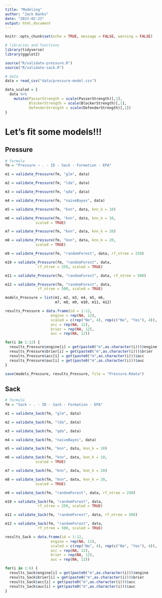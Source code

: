 ```yaml
---
title: "Modeling"
author: "Jack Banks"
date: "2023-02-23"
output: html_document
---
```


```r
knitr::opts_chunk$set(echo = TRUE, message = FALSE, warning = FALSE)
```

```r
# libraries and functions
library(tidyverse)
library(ggplot2)

source("R/validate-pressure.R")
source("R/validate-sack.R")
```

```r
# data
data = read_csv("data/pressure-model.csv")

data_scaled = {
  data %>% 
    mutate(PasserStrength = scale(PasserStrength)[,1],
           BlockerStrength = scale(BlockerStrength)[,1],
           DefenderStrength = scale(DefenderStrength)[,1])
}
```

# Let's fit some models!!!

## Pressure

```r
# formula
fm = "Pressure ~ . - ID - Sack - Formation - EPA"
```

```r
m1 = validate_Pressure(fm, "glm", data)

m2 = validate_Pressure(fm, "lda", data)

m3 = validate_Pressure(fm, "qda", data)

m4 = validate_Pressure(fm, "naiveBayes", data)

m5 = validate_Pressure(fm, "knn", data, knn_k = 10)

m6 = validate_Pressure(fm, "knn", data, knn_k = 10,
              scaled = TRUE)

m7 = validate_Pressure(fm, "knn", data, knn_k = 20)

m8 = validate_Pressure(fm, "knn", data, knn_k = 20,
              scaled = TRUE)

m9 = validate_Pressure(fm, "randomForest", data, rf_ntree = 250)

m10 = validate_Pressure(fm, "randomForest", data,
               rf_ntree = 250, scaled = TRUE)

m11 = validate_Pressure(fm, "randomForest", data, rf_ntree = 500)

m12 = validate_Pressure(fm, "randomForest", data,
               rf_ntree = 500, scaled = TRUE)
```

```r
models_Pressure = list(m1, m2, m3, m4, m5, m6,
                       m7, m8, m9, m10, m11, m12)
```


```r
results_Pressure = data.frame(id = 1:12,
                     engine = rep(NA, 12),
                     scaled = c(rep("No", 4), rep(c("No", "Yes"), 4)),
                     acc = rep(NA, 12),
                     brier = rep(NA, 12),
                     auc = rep(NA, 12))

for(i in 1:12) {
  results_Pressure$engine[i] = get(paste0("m",as.character(i)))$engine
  results_Pressure$brier[i] = get(paste0("m",as.character(i)))$brier
  results_Pressure$acc[i] = get(paste0("m",as.character(i)))$acc
  results_Pressure$auc[i] = get(paste0("m",as.character(i)))$auc
}

save(models_Pressure, results_Pressure, file = "Pressure.Rdata")
```

## Sack

```r
# formula
fm = "Sack ~ . - ID - Sack - Formation - EPA"
```

```r
m1 = validate_Sack(fm, "glm", data)

m2 = validate_Sack(fm, "lda", data)

m3 = validate_Sack(fm, "qda", data)

m4 = validate_Sack(fm, "naiveBayes", data)

m5 = validate_Sack(fm, "knn", data, knn_k = 10)

m6 = validate_Sack(fm, "knn", data, knn_k = 10,
              scaled = TRUE)

m7 = validate_Sack(fm, "knn", data, knn_k = 20)

m8 = validate_Sack(fm, "knn", data, knn_k = 20,
              scaled = TRUE)

m9 = validate_Sack(fm, "randomForest", data, rf_ntree = 250)

m10 = validate_Sack(fm, "randomForest", data,
               rf_ntree = 250, scaled = TRUE)

m11 = validate_Sack(fm, "randomForest", data, rf_ntree = 500)

m12 = validate_Sack(fm, "randomForest", data,
               rf_ntree = 500, scaled = TRUE)
```

```r
results_Sack = data.frame(id = 1:12,
                     engine = rep(NA, 12),
                     scaled = c(rep("No", 4), rep(c("No", "Yes"), 4)),
                     acc = rep(NA, 12),
                     brier = rep(NA, 12),
                     auc = rep(NA, 12))

for(i in 1:6) {
  results_Sack$engine[i] = get(paste0("m",as.character(i)))$engine
  results_Sack$brier[i] = get(paste0("m",as.character(i)))$brier
  results_Sack$acc[i] = get(paste0("m",as.character(i)))$acc
  results_Sack$auc[i] = get(paste0("m",as.character(i)))$auc
}
```

